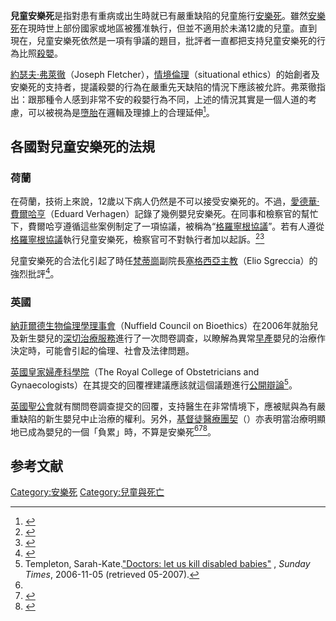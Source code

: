 '''兒童安樂死'''是指對患有重病或出生時就已有嚴重缺陷的兒童施行[[安樂死|安樂死]]。雖然[[安樂死|安樂死]]在現時世上部份國家或地區被獲准執行，但並不適用於未滿12歲的兒童。直到現在，兒童安樂死依然是一項有爭議的題目，批評者一直都把支持兒童安樂死的行為比照[[殺嬰|殺嬰]]。

[[約瑟夫·弗萊徹|約瑟夫·弗萊徹]]（Joseph Fletcher），[[情境倫理|情境倫理]]（situational ethics）的始創者及安樂死的支持者，提議殺嬰的行為在嚴重先天缺陷的情況下應該被允許。弗萊徹指出：跟那種令人感到非常不安的殺嬰行為不同，上述的情況其實是一個人道的考慮，可以被視為是[[墮胎|墮胎]]在邏輯及理據上的合理延伸<ref>{{Citation
  | last = Fletcher
  | first = Joseph
  | author-link = Joseph Fletcher
    | contribution = Infanticide and the ethics of loving concern
    | editor-last = Kohl
  | editor-first = Marvin
  | title = Infanticide and the Value of Life
  | volume = 
  | pages = 13–22.
  | publisher = [[Prometheus_Books|Prometheus Books]]
  | place = NY
  | year =1978 }}</ref>。

== 各國對兒童安樂死的法規 ==
=== 荷蘭 ===

在荷蘭，技術上來說，12歲以下病人仍然是不可以接受安樂死的。不過，[[愛德華·費爾哈亨|愛德華·費爾哈亨]]（Eduard Verhagen）記錄了幾例嬰兒安樂死。在同事和檢察官的幫忙下，費爾哈亨遵循這些案例制定了一項協議，被稱為“[[格羅寧根協議|格羅寧根協議]]”。若有人遵從[[格羅寧根協議|格羅寧根協議]]執行兒童安樂死，檢察官可不對執行者加以起訴。<ref>{{cite journal|last1=Verhagen|first1=Eduard|last2=Sauer|first2=Pieter J.J.| year=2005| title=The Groningen Protocol — Euthanasia in Severely Ill Newborns|periodical=[[The_New_England_Journal_of_Medicine|The New England Journal of Medicine]]|volume=352|issue=10|pages=959–962|url=|doi=10.1056/NEJMp058026}}</ref><ref>{{cite news|title=Outrage from Churches over Euthanasia on Newborns|date=2004-12-01|url=http://www.ekklesia.co.uk/content/news_syndication/article_04121eut.shtml|accessdate=2007-05-22|archive-date=2017-03-31|archive-url=https://web.archive.org/web/20170331145549/http://www.ekklesia.co.uk/content/news_syndication/article_04121eut.shtml|dead-url=no}}</ref>

兒童安樂死的合法化引起了時任[[梵蒂崗|梵蒂崗]]{{tsl|en|Pontifical Academy for Life|宗座生命學院}}副院長[[塞格西亞主教|塞格西亞主教]]（Elio Sgreccia）的強烈批評<ref>{{cite news|url=http://www.vatican.va/roman_curia/pontifical_academies/acdlife/documents/rc_pont-acd_life_doc_20040903_euthanasia-netherlands_en.html|title=Legalizing euthanasia for children in the Netherlands|title_zh=有關荷蘭為兒童安樂死合法化|date=2004-09-03|accessdate=2009-08-13|author=[[塞格西亞主教|塞格西亞主教]]（Elio Sgreccia）|archive-date=2017-04-30|archive-url=https://web.archive.org/web/20170430014203/http://www.vatican.va/roman_curia/pontifical_academies/acdlife/documents/rc_pont-acd_life_doc_20040903_euthanasia-netherlands_en.html|dead-url=no}}</ref>。

=== 英國 ===
{{seealso|安樂死在英國}}

[[納菲爾德生物倫理學理事會|納菲爾德生物倫理學理事會]]（Nuffield Council on Bioethics）在2006年就胎兒及新生嬰兒的[[深切治療|深切治療服務]]進行了一次問卷調查，以瞭解為異常[[早產|早產]]嬰兒的治療作決定時，可能會引起的倫理、社會及法律問題。

[[英國皇家婦產科學院|英國皇家婦產科學院]]（The Royal College of Obstetricians and Gynaecologists）在其提交的回覆裡建議應該就這個議題進行[[公開辯論|公開辯論]]<ref name="Templeton">Templeton, Sarah-Kate.[http://www.timesonline.co.uk/article/0,,2087-2437921.html "Doctors: let us kill disabled babies"] {{Wayback|url=http://www.timesonline.co.uk/article/0,,2087-2437921.html |date=20081202031052 }}, ''Sunday Times'', 2006-11-05 (retrieved 05-2007).</ref>。

[[英國聖公會|英國聖公會]]就有關問卷調查提交的回覆，支持醫生在非常情境下，應被賦與為有嚴重缺陷的新生嬰兒中止治療的權利。另外，[[基督徒醫療團契|基督徒醫療團契]]（{{lang|en|Christian Medical Fellowship}}）亦表明當治療明顯地已成為嬰兒的一個「負累」時，不算是安樂死<ref name="Templeton"/><ref>{{cite web |url=http://www.timesonline.co.uk/tol/news/uk/article634486.ece |title=Church supports baby euthanasia - Times Online |accessdate=2007-10-19 |author= |authorlink=Peter Zimonjic |coauthors= |date=November 12, 2006 |archive-date=2008-10-08 |archive-url=https://web.archive.org/web/20081008004354/http://www.timesonline.co.uk/tol/news/uk/article634486.ece |dead-url=no }}</ref><ref>{{cite web |url=http://news.bbc.co.uk/1/hi/uk/6141486.stm |title=Church enters euthanasia debate |publisher=BBC |accessdate=2007-10-19 |date=12 November 2006 |archive-date=2019-12-12 |archive-url=https://web.archive.org/web/20191212034754/http://news.bbc.co.uk/1/hi/uk/6141486.stm |dead-url=no }}</ref>。

== 参考文献 ==
{{Reflist|30em}}

[[Category:安樂死|Category:安樂死]]
[[Category:兒童與死亡|Category:兒童與死亡]]